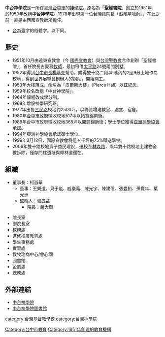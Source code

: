 {{expand|time=2011-04-16T01:30:16+00:00}}
{{Infobox University
|Name=中台神學院|
|EnglishName=Central Taiwan Theological Seminary|
|SealImage=|
|SealInfo=|
|Motto=|
|Established=1951年|
|Type=私立，神學院|
|President=|
|Location={{ROC-TW}}[[台中市|台中市]][[西區_(台中市)|西區]][[林森路_(台中市區)|林森路]]36號|
|Campus=潭子|
|AreaTotal=公頃|
|Department=學院、學系、研究所|
|Faculty=|
|Professor=|
|Associate Professor=|
|Assistant Professor=|
|Lecturer=|
|Student=|
|Undergraduate=|
|Postgraduate=|
|Website=http://www.ctts.org.tw/
}}

'''中台神學院'''是一所在[[臺灣|臺灣]][[台中市|台中市]]的[[神學院|神學院]]。原名為「'''聖經書院'''」創立於1951年，於1959年改稱'''中台神學院'''。1978年出現第一位台灣籍院長「[[蘇曉星|蘇曉星]]牧師」，在此之前一直是由西國宣教師所擔任。
*[[台|台]]為[[臺|臺]]字的俗體字。以下同。

== 歷史 ==
*1951年10月由遠東宣教會（今 [[國際宣教會|國際宣教會]]）與[[台灣聖教會|台灣聖教會]]合作創辦「聖經書院」，首任院長吉愛慕[[牧師|牧師]]，最初租借[[太平路_(台中北區)|太平路]]24號兩間別墅。
*1952年得到[[台中市長|台中市長]][[楊基先|楊基先]]幫助，購得雙十路二段45巷內的2[[甲_(單位)|甲]]9分土地作為校地，得到[[世界展望會|世界展望會]]創辦人{{tsl|en|Robert Pierce|羅伯特·皮爾斯}}的捐助，開始開工。
*1953年大樓落成，命名為「皮爾斯大樓」（Pierce Hall）以茲紀念。
*1959年校名改稱「中台神學院」。
*1964年課程改成學分制。
*1968年增設神學研究班。
*1972年出售[[三民路_(台中市)|三民路]]校地約2500坪，以籌資增建教室、禮堂、宿舍。
*1980年[[台中市政府|台中市政府]]徵收校地517坪以拓寬錦南街。
*1989年台中市政府徵收校地365坪以開闢錦新街；學士學位獲得[[亞洲神學協會|亞洲神學協會]]承認。
*1994年亞洲神學協會承認碩士學位。
*1999年3月12日，國際宣教會將這五千坪的75%贈送學校。
*2006年雙十路校地賣予益民建設，遷校至[[林森路_(台中市區)|林森路]]，隔年雙十路校地上建物全數拆除，僅存門柱遺址與椰林道還在。

== 組織 ==
*董事長：柯淑華
**董事：王興道、貝于嵐、威樂義、陳光宇、陳建信、張豊裕、孫寶年、葉光洲
**監察人：張五益
***院長：趙大衛

*院長室
*副院長室
*教務處
*進修推廣教育處
*學生事務處
*實習處
*教牧諮商中心/會心園
*圖書館
*企劃處
*總務處

==外部連結==
*[http://www.ctts.org.tw/ 中台神學院]{{Wayback|url=http://www.ctts.org.tw/ |date=20110728080748 }}
*[https://cttslib.wixsite.com/cttslib 中台神學院圖書館]{{Wayback|url=https://cttslib.wixsite.com/cttslib |date=20201104055506 }}

[[category:台灣基督教學校|category:台灣基督教學校]]
[[category:台灣神學院|category:台灣神學院]]
[[Category:台中市教育|Category:台中市教育]]
[[Category:1951年創建的教育機構|Category:1951年創建的教育機構]]